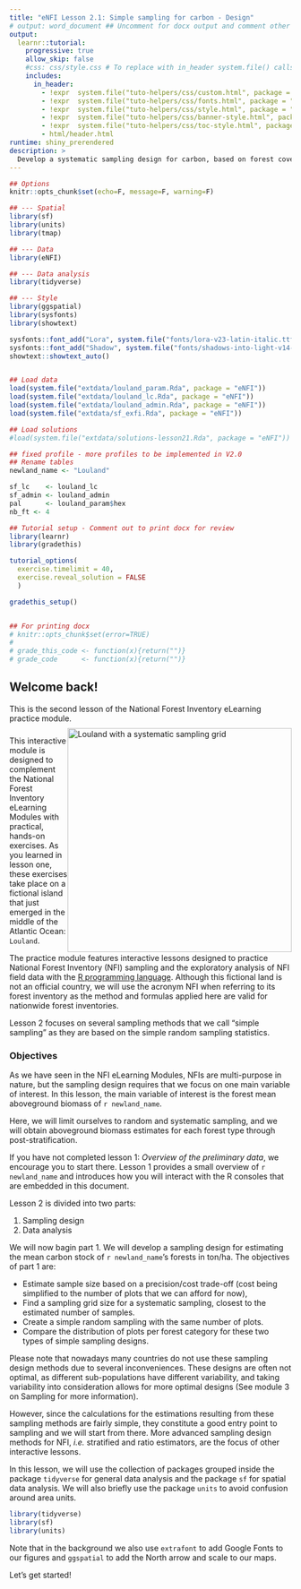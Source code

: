 ```yaml
---
title: "eNFI Lesson 2.1: Simple sampling for carbon - Design"
# output: word_document ## Uncomment for docx output and comment other outputs + runtime
output:
  learnr::tutorial:
    progressive: true
    allow_skip: false
    #css: css/style.css # To replace with in_header system.file() calls.
    includes:
      in_header:
        - !expr  system.file("tuto-helpers/css/custom.html", package = "eNFI")
        - !expr  system.file("tuto-helpers/css/fonts.html", package = "eNFI")
        - !expr  system.file("tuto-helpers/css/style.html", package = "eNFI")
        - !expr  system.file("tuto-helpers/css/banner-style.html", package = "eNFI")
        - !expr  system.file("tuto-helpers/css/toc-style.html", package = "eNFI")
        - html/header.html
runtime: shiny_prerendered
description: >
  Develop a systematic sampling design for carbon, based on forest cover areas and preliminary forest inventory. 
---
```


```r

## Options
knitr::opts_chunk$set(echo=F, message=F, warning=F)

## --- Spatial
library(sf)
library(units)
library(tmap)

## --- Data
library(eNFI)

## --- Data analysis
library(tidyverse)

## --- Style
library(ggspatial)
library(sysfonts)
library(showtext)

sysfonts::font_add("Lora", system.file("fonts/lora-v23-latin-italic.ttf", package = "eNFI", mustWork = T))
sysfonts::font_add("Shadow", system.file("fonts/shadows-into-light-v14-latin-regular.ttf", package = "eNFI", mustWork = T))
showtext::showtext_auto()


## Load data
load(system.file("extdata/louland_param.Rda", package = "eNFI"))
load(system.file("extdata/louland_lc.Rda", package = "eNFI"))
load(system.file("extdata/louland_admin.Rda", package = "eNFI"))
load(system.file("extdata/sf_exfi.Rda", package = "eNFI"))

## Load solutions
#load(system.file("extdata/solutions-lesson21.Rda", package = "eNFI"))

## fixed profile - more profiles to be implemented in V2.0
## Rename tables
newland_name <- "Louland"

sf_lc    <- louland_lc
sf_admin <- louland_admin
pal      <- louland_param$hex
nb_ft <- 4

## Tutorial setup - Comment out to print docx for review
library(learnr)
library(gradethis)

tutorial_options(
  exercise.timelimit = 40,
  exercise.reveal_solution = FALSE
  )

gradethis_setup()


## For printing docx
# knitr::opts_chunk$set(error=TRUE)
# 
# grade_this_code <- function(x){return("")}
# grade_code      <- function(x){return("")}

```

## Welcome back!

<txt-green>This is the second lesson</txt-green> of the National Forest Inventory eLearning practice module.


###

<img src="images/lc-grid10-image.png" width="400" height="400" alt="Louland with a systematic sampling grid" align="right" style="margin: -1em 0 -1em 0"/>

This interactive module is designed to complement the National Forest Inventory eLearning Modules with practical, hands-on exercises. As you learned in lesson one, these exercises take place on a fictional island that just emerged in the middle of the Atlantic Ocean: `Louland`.

The practice module features interactive lessons designed to practice National Forest Inventory (NFI) sampling and the exploratory analysis of NFI field data with the [R programming language](www.r-project.com). Although this fictional land is not an official country, we will use the acronym NFI when referring to its forest inventory as the method and formulas applied here are valid for nationwide forest inventories.

Lesson 2 focuses on several sampling methods that we call "simple sampling" as they are based on the <txt-green>simple random sampling statistics</txt-green>. 



### Objectives 

As we have seen in the NFI eLearning Modules, NFIs are multi-purpose in nature, but the sampling design requires that we focus on one main variable of interest. In this lesson, <txt-green>the main variable of interest is the forest mean aboveground biomass</txt-green> of `r newland_name`. 

Here, we will limit ourselves to random and systematic sampling, and we will obtain aboveground biomass estimates for each forest type through post-stratification.


::::::{.infobox data-latex=""}

If you have not completed lesson 1: *Overview of the preliminary data*, we encourage you to start there. Lesson 1 provides a small overview of `r newland_name` and introduces how you will interact with the R consoles that are embedded in this document.

::::::

Lesson 2 is divided into two parts:

1. Sampling design
1. Data analysis

We will now bagin part 1. We will develop a <txt-green>sampling design</txt-green> for estimating the mean carbon stock of `r newland_name`'s forests in ton/ha. The objectives of part 1 are:

- Estimate sample size based on a precision/cost trade-off (cost being simplified to the number of plots that we can afford for now),
- Find a sampling grid size for a systematic sampling, closest to the estimated number of samples. 
- Create a simple random sampling with the same number of plots.
- Compare the distribution of plots per forest category for these two types of simple sampling designs.


::::::{.infobox data-latex=""}

Please note that nowadays many countries do not use these sampling design methods due to several inconveniences. These designs are often not optimal, as different sub-populations have different variability, and taking variability into consideration allows for more optimal designs (See module 3 on Sampling for more information).

However, since the calculations for the estimations resulting from these sampling methods are fairly simple, they constitute a good entry point to sampling and we will start from there. More advanced sampling design methods for NFI, *i.e.* stratified and ratio estimators, are the focus of other interactive lessons.

::::::


In this lesson, we will use the collection of packages grouped inside the package `tidyverse` for general data analysis and the package `sf` for spatial data analysis. We will also briefly use the package `units` to avoid confusion around area units.

```r

library(tidyverse)
library(sf)
library(units)

```

Note that in the background we also use `extrafont` to add Google Fonts to our figures and `ggspatial` to add the North arrow and scale to our maps.

<txt-green>Let's get started!</txt-green>



